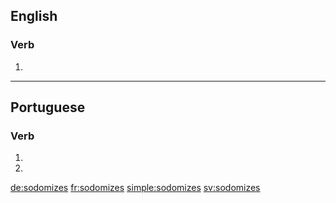 ==English==

===Verb===
{{head|en|verb form}}

# {{en-third-person singular of|sodomize}}

----

==Portuguese==

===Verb===
{{pt-verb-form}}

# {{pt-verb form of|sodomizar|ar|subjunctive|present|singular|second}}
# {{pt-verb form of|sodomizar|ar|imperative|negative|singular|second}}

[[de:sodomizes]]
[[fr:sodomizes]]
[[simple:sodomizes]]
[[sv:sodomizes]]